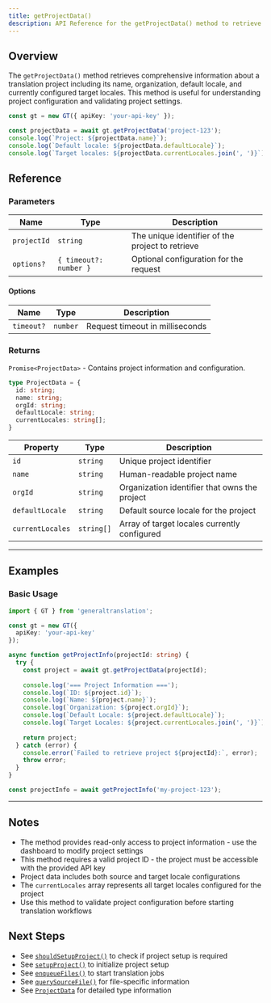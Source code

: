 ```yaml
---
title: getProjectData()
description: API Reference for the getProjectData() method to retrieve project information and configuration
---
```


## Overview

The `getProjectData()` method retrieves comprehensive information about a translation project including its name, organization, default locale, and currently configured target locales.
This method is useful for understanding project configuration and validating project settings.

```typescript
const gt = new GT({ apiKey: 'your-api-key' });

const projectData = await gt.getProjectData('project-123');
console.log(`Project: ${projectData.name}`);
console.log(`Default locale: ${projectData.defaultLocale}`);
console.log(`Target locales: ${projectData.currentLocales.join(', ')}`);
```


## Reference

### Parameters

| Name | Type | Description |
|------|------|-------------|
| `projectId` | `string` | The unique identifier of the project to retrieve |
| `options?` | `{ timeout?: number }` | Optional configuration for the request |

#### Options

| Name | Type | Description |
|------|------|-------------|
| `timeout?` | `number` | Request timeout in milliseconds |

### Returns

`Promise<ProjectData>` - Contains project information and configuration.

```typescript
type ProjectData = {
  id: string;
  name: string;
  orgId: string;
  defaultLocale: string;
  currentLocales: string[];
}
```

| Property | Type | Description |
|----------|------|-------------|
| `id` | `string` | Unique project identifier |
| `name` | `string` | Human-readable project name |
| `orgId` | `string` | Organization identifier that owns the project |
| `defaultLocale` | `string` | Default source locale for the project |
| `currentLocales` | `string[]` | Array of target locales currently configured |

---

## Examples

### Basic Usage

```typescript copy
import { GT } from 'generaltranslation';

const gt = new GT({
  apiKey: 'your-api-key'
});

async function getProjectInfo(projectId: string) {
  try {
    const project = await gt.getProjectData(projectId);
    
    console.log('=== Project Information ===');
    console.log(`ID: ${project.id}`);
    console.log(`Name: ${project.name}`);
    console.log(`Organization: ${project.orgId}`);
    console.log(`Default Locale: ${project.defaultLocale}`);
    console.log(`Target Locales: ${project.currentLocales.join(', ')}`);
    
    return project;
  } catch (error) {
    console.error(`Failed to retrieve project ${projectId}:`, error);
    throw error;
  }
}

const projectInfo = await getProjectInfo('my-project-123');
```

---

## Notes

* The method provides read-only access to project information - use the dashboard to modify project settings
* This method requires a valid project ID - the project must be accessible with the provided API key
* Project data includes both source and target locale configurations
* The `currentLocales` array represents all target locales configured for the project
* Use this method to validate project configuration before starting translation workflows

## Next Steps

* See [`shouldSetupProject()`](/docs/core/class/methods/translation/shouldSetupProject) to check if project setup is required
* See [`setupProject()`](/docs/core/class/methods/translation/setupProject) to initialize project setup
* See [`enqueueFiles()`](/docs/core/class/methods/translation/enqueueFiles) to start translation jobs
* See [`querySourceFile()`](/docs/core/class/methods/translation/querySourceFile) for file-specific information
* See [`ProjectData`](/docs/core/types/ProjectData) for detailed type information